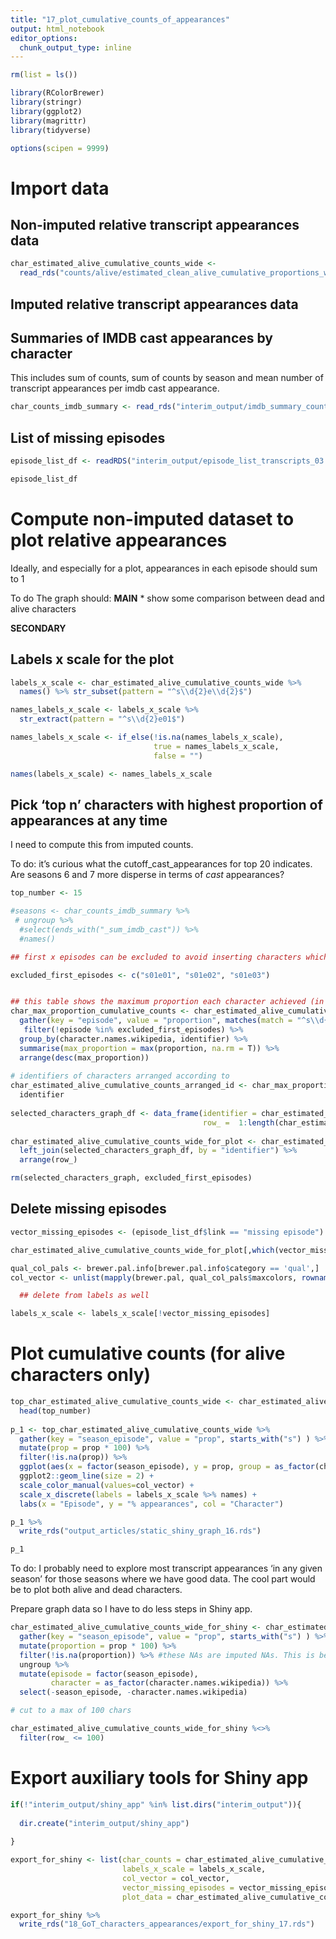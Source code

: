 ```yaml
---
title: "17_plot_cumulative_counts_of_appearances"
output: html_notebook
editor_options: 
  chunk_output_type: inline
---
```


```r

rm(list = ls())

library(RColorBrewer)
library(stringr)
library(ggplot2)
library(magrittr)
library(tidyverse)

options(scipen = 9999)

```

# Import data

## Non-imputed relative transcript appearances data
```r

char_estimated_alive_cumulative_counts_wide <- 
  read_rds("counts/alive/estimated_clean_alive_cumulative_proportions_wide_by_episode_11.RDS")

```

## Imputed relative transcript appearances data




## Summaries of IMDB cast appearances by character

This includes sum of counts, sum of counts by season and mean number of transcript appearances per imdb cast appearance.
```r

char_counts_imdb_summary <- read_rds("interim_output/imdb_summary_counts/imdb_counts_and_means_10.RDS")

```

## List of missing episodes
```r

episode_list_df <- readRDS("interim_output/episode_list_transcripts_03.RDS")

episode_list_df

```


# Compute non-imputed dataset to plot relative appearances
Ideally, and especially for a plot, appearances in each episode should sum to 1

To do The graph should:
__MAIN__
* show some comparison between dead and alive characters


__SECONDARY__


## Labels x scale for the plot
```r

labels_x_scale <- char_estimated_alive_cumulative_counts_wide %>%
  names() %>% str_subset(pattern = "^s\\d{2}e\\d{2}$")

names_labels_x_scale <- labels_x_scale %>% 
  str_extract(pattern = "^s\\d{2}e01$") 

names_labels_x_scale <- if_else(!is.na(names_labels_x_scale),
                                true = names_labels_x_scale,
                                false = "")

names(labels_x_scale) <- names_labels_x_scale

```



## Pick 'top n' characters with highest proportion of appearances at any time 

I need to compute this from imputed counts.

To do: it's curious what the cutoff_cast_appearances for top 20 indicates. Are seasons 6 and 7 more disperse in terms of _cast_ appearances?
```r

top_number <- 15

#seasons <- char_counts_imdb_summary %>%
 # ungroup %>%
  #select(ends_with("_sum_imdb_cast")) %>%
  #names()

## first x episodes can be excluded to avoid inserting characters which are not really main characters.

excluded_first_episodes <- c("s01e01", "s01e02", "s01e03")


## this table shows the maximum proportion each character achieved (in terms of estimated cumulative proportions)
char_max_proportion_cumulative_counts <- char_estimated_alive_cumulative_counts_wide %>%
  gather(key = "episode", value = "proportion", matches(match = "^s\\d{2}e\\d{2}$")) %>%
   filter(!episode %in% excluded_first_episodes) %>%
  group_by(character.names.wikipedia, identifier) %>%
  summarise(max_proportion = max(proportion, na.rm = T)) %>%
  arrange(desc(max_proportion)) 
 
# identifiers of characters arranged according to 
char_estimated_alive_cumulative_counts_arranged_id <- char_max_proportion_cumulative_counts %$%
  identifier
 
selected_characters_graph_df <- data_frame(identifier = char_estimated_alive_cumulative_counts_arranged_id,
                                           row_ =  1:length(char_estimated_alive_cumulative_counts_arranged_id))
  
char_estimated_alive_cumulative_counts_wide_for_plot <- char_estimated_alive_cumulative_counts_wide %>%
  left_join(selected_characters_graph_df, by = "identifier") %>%
  arrange(row_)

rm(selected_characters_graph, excluded_first_episodes)

```




## Delete missing episodes

```r

vector_missing_episodes <- (episode_list_df$link == "missing episode") 

char_estimated_alive_cumulative_counts_wide_for_plot[,which(vector_missing_episodes)+2] <- NA

qual_col_pals <- brewer.pal.info[brewer.pal.info$category == 'qual',]
col_vector <- unlist(mapply(brewer.pal, qual_col_pals$maxcolors, rownames(qual_col_pals)))

  ## delete from labels as well

labels_x_scale <- labels_x_scale[!vector_missing_episodes]

```



# Plot cumulative counts (for alive characters only)
```r

top_char_estimated_alive_cumulative_counts_wide <- char_estimated_alive_cumulative_counts_wide_for_plot %>%
  head(top_number)
  
p_1 <- top_char_estimated_alive_cumulative_counts_wide %>%
  gather(key = "season_episode", value = "prop", starts_with("s") ) %>%
  mutate(prop = prop * 100) %>%
  filter(!is.na(prop)) %>%
  ggplot(aes(x = factor(season_episode), y = prop, group = as_factor(character.names.wikipedia), col = as_factor(character.names.wikipedia) )) +
  ggplot2::geom_line(size = 2) +
  scale_color_manual(values=col_vector) +
  scale_x_discrete(labels = labels_x_scale %>% names) +
  labs(x = "Episode", y = "% appearances", col = "Character")

p_1 %>% 
  write_rds("output_articles/static_shiny_graph_16.rds")

p_1

```

To do: I probably need to explore most transcript appearances 'in any given season' for those seasons where we have good data. The cool part would be to plot both alive and dead characters.

Prepare graph data so I have to do less steps in Shiny app.
```r

char_estimated_alive_cumulative_counts_wide_for_shiny <- char_estimated_alive_cumulative_counts_wide_for_plot %>%
  gather(key = "season_episode", value = "prop", starts_with("s") ) %>%
  mutate(proportion = prop * 100) %>% 
  filter(!is.na(proportion)) %>% #these NAs are imputed NAs. This is because in the 'alive' appearances I imputed NAs after death of character. 
  ungroup %>%
  mutate(episode = factor(season_episode),
         character = as_factor(character.names.wikipedia)) %>%
  select(-season_episode, -character.names.wikipedia)

# cut to a max of 100 chars

char_estimated_alive_cumulative_counts_wide_for_shiny %<>%
  filter(row_ <= 100)

```



# Export auxiliary tools for Shiny app
```r

if(!"interim_output/shiny_app" %in% list.dirs("interim_output")){
  
  dir.create("interim_output/shiny_app")
  
}

export_for_shiny <- list(char_counts = char_estimated_alive_cumulative_counts_wide_for_plot,
                         labels_x_scale = labels_x_scale,
                         col_vector = col_vector,
                         vector_missing_episodes = vector_missing_episodes,
                         plot_data = char_estimated_alive_cumulative_counts_wide_for_shiny) 

export_for_shiny %>%
  write_rds("18_GoT_characters_appearances/export_for_shiny_17.rds")

```


